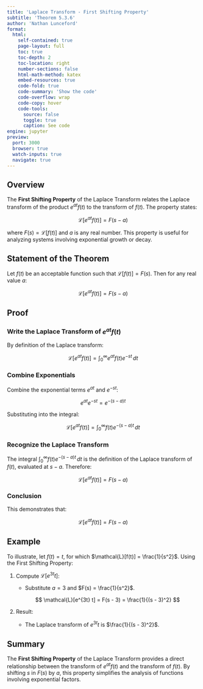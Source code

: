 ```yaml
---
title: 'Laplace Transform - First Shifting Property'
subtitle: 'Theorem 5.3.6'
author: 'Nathan Lunceford'
format:
  html:
    self-contained: true
    page-layout: full
    toc: true
    toc-depth: 2
    toc-location: right
    number-sections: false
    html-math-method: katex
    embed-resources: true
    code-fold: true
    code-summary: 'Show the code'
    code-overflow: wrap
    code-copy: hover
    code-tools:
      source: false
      toggle: true
      caption: See code
engine: jupyter
preview:
  port: 3000
  browser: true
  watch-inputs: true
  navigate: true
---
```


## **Overview**

The **First Shifting Property** of the Laplace Transform relates the Laplace transform of the product $e^{at} f(t)$ to the transform of $f(t)$. The property states:

$$
\mathcal{L}[e^{at} f(t)] = F(s - a)
$$

where $F(s) = \mathcal{L}[f(t)]$ and $a$ is any real number. This property is useful for analyzing systems involving exponential growth or decay.

## **Statement of the Theorem**

Let $f(t)$ be an acceptable function such that $\mathcal{L}[f(t)] = F(s)$. Then for any real value $a$:

$$
\mathcal{L}[e^{at} f(t)] = F(s - a)
$$

## **Proof**

### Write the Laplace Transform of $e^{at} f(t)$

By definition of the Laplace transform:

$$
\mathcal{L}[e^{at} f(t)] = \int_0^\infty e^{at} f(t) e^{-st} \, dt
$$

### Combine Exponentials

Combine the exponential terms $e^{at}$ and $e^{-st}$:

$$
e^{at} e^{-st} = e^{-(s - a)t}
$$

Substituting into the integral:

$$
\mathcal{L}[e^{at} f(t)] = \int_0^\infty f(t) e^{-(s - a)t} \, dt
$$

### Recognize the Laplace Transform

The integral $\int_0^\infty f(t) e^{-(s - a)t} \, dt$ is the definition of the Laplace transform of $f(t)$, evaluated at $s - a$. Therefore:

$$
\mathcal{L}[e^{at} f(t)] = F(s - a)
$$

### Conclusion

This demonstrates that:

$$
\mathcal{L}[e^{at} f(t)] = F(s - a)
$$

## **Example**

To illustrate, let $f(t) = t$, for which $\mathcal{L}[f(t)] = \frac{1}{s^2}$. Using the First Shifting Property:

1. Compute $\mathcal{L}[e^{3t} t]$:

   - Substitute $a = 3$ and $F(s) = \frac{1}{s^2}$.

   $$
   \mathcal{L}[e^{3t} t] = F(s - 3) = \frac{1}{(s - 3)^2}
   $$

2. Result:
   - The Laplace transform of $e^{3t} t$ is $\frac{1}{(s - 3)^2}$.

## **Summary**

The **First Shifting Property** of the Laplace Transform provides a direct relationship between the transform of $e^{at} f(t)$ and the transform of $f(t)$. By shifting $s$ in $F(s)$ by $a$, this property simplifies the analysis of functions involving exponential factors.
